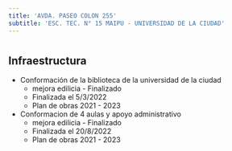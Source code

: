 ```yaml
---
title: 'AVDA. PASEO COLON 255'
subtitle: 'ESC. TEC. N° 15 MAIPU - UNIVERSIDAD DE LA CIUDAD'
---
```


#
## Infraestructura

* Conformación de la biblioteca de la universidad de la ciudad 
    + mejora edilicia - Finalizado 
    + Finalizada el 5/3/2022 
    + Plan de obras 2021 - 2023 


* Conformacion de 4 aulas y apoyo administrativo 
    + mejora edilicia - Finalizado 
    + Finalizada el 20/8/2022 
    + Plan de obras 2021 - 2023 




